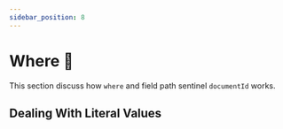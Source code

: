 ```yaml
---
sidebar_position: 8
---
```


# Where 🍒

This section discuss how `where` and field path sentinel `documentId` works.



## Dealing With Literal Values